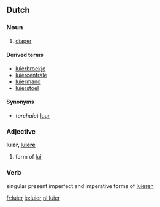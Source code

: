 ==Dutch==

===Noun===
{{nl-noun|luiers|luiertje}} {{m}}

# [[diaper]]

====Derived terms====
* [[luierbroekje]] {{n}}
* [[luiercentrale]]
* [[luiermand]]
* [[luierstoel]]

====Synonyms====
* (''archaic'') [[luur]]

===Adjective===
'''luier, [[luiere]]'''

# {{compar}} form of [[lui]]

===Verb===
singular present imperfect and imperative forms of [[luieren]]

[[fr:luier]]
[[io:luier]]
[[nl:luier]]